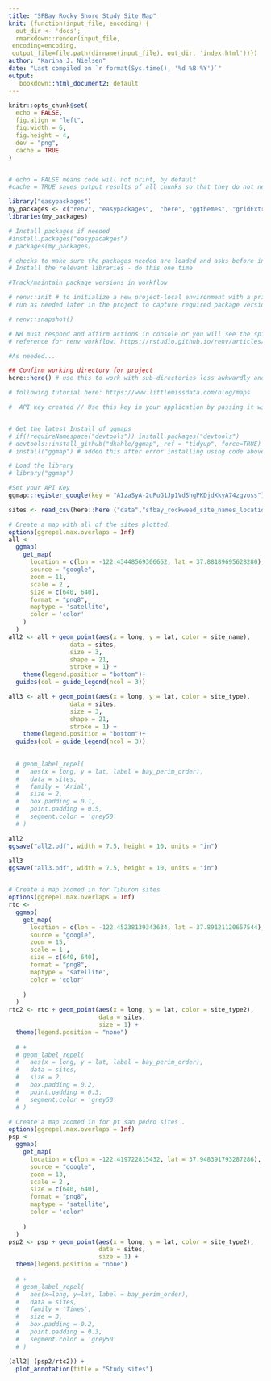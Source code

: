 ```yaml
---
title: "SFBay Rocky Shore Study Site Map"
knit: (function(input_file, encoding) {
  out_dir <- 'docs';
  rmarkdown::render(input_file,
 encoding=encoding,
 output_file=file.path(dirname(input_file), out_dir, 'index.html'))})
author: "Karina J. Nielsen"
date: "Last compiled on `r format(Sys.time(), '%d %B %Y')`"
output:
   bookdown::html_document2: default
---
```



```r
knitr::opts_chunk$set(
  echo = FALSE,
  fig.align = "left",
  fig.width = 6,
  fig.height = 4,
  dev = "png",
  cache = TRUE
)


# echo = FALSE means code will not print, by default
#cache = TRUE saves output results of all chunks so that they do not need to be rerun

```

```r
library("easypackages")
my_packages <- c("renv", "easypackages",  "here", "ggthemes", "gridExtra", "tidyverse", "lubridate", "patchwork", "tinytex", "bookdown", "ggpubr", "wesanderson", "pals", "ggridges", "hrbrthemes", "viridis", "ggrepel", "data.table")
libraries(my_packages)

# Install packages if needed
#install.packages("easypacakges")
# packages(my_packages) 

# checks to make sure the packages needed are loaded and asks before installing to confirm install in the console window
# Install the relevant libraries - do this one time

```

```r
#Track/maintain package versions in workflow

# renv::init # to initialize a new project-local environment with a private R library
# run as needed later in the project to capture required package versions

# renv::snapshot() 

# NB must respond and affirm actions in console or you will see the spinning wheel....
# reference for renv workflow: https://rstudio.github.io/renv/articles/renv.html

```

```r

#As needed...

```

```r

## Confirm working directory for project
here::here() # use this to work with sub-directories less awkwardly and share projects across users/machines more easily.
```

```r
# following tutorial here: https://www.littlemissdata.com/blog/maps

#  API key created // Use this key in your application by passing it with the key=API_KEY parameter


# Get the latest Install of ggmaps
# if(!requireNamespace("devtools")) install.packages("devtools")
# devtools::install_github("dkahle/ggmap", ref = "tidyup", force=TRUE)
# install("ggmap") # added this after error installing using code above

# Load the library
# library("ggmap")


```

```r

#Set your API Key
ggmap::register_google(key = "AIzaSyA-2uPuG1Jp1VdShgPKDjdXkyA74zgvoss")
```

```r
sites <- read_csv(here::here ("data","sfbay_rockweed_site_names_locations.csv"), col_names = TRUE) 
```


```r
# Create a map with all of the sites plotted.
options(ggrepel.max.overlaps = Inf)
all <-
  ggmap(
    get_map(
      location = c(lon = -122.43448569306662, lat = 37.88189695628280),
      source = "google",
      zoom = 11,
      scale = 2 ,
      size = c(640, 640),
      format = "png8",
      maptype = 'satellite',
      color = 'color'
    )
  )
all2 <- all + geom_point(aes(x = long, y = lat, color = site_name),
                 data = sites,
                 size = 3,
                 shape = 21,
                 stroke = 1) +
    theme(legend.position = "bottom")+
  guides(col = guide_legend(ncol = 3))

all3 <- all + geom_point(aes(x = long, y = lat, color = site_type),
                 data = sites,
                 size = 3,
                 shape = 21,
                 stroke = 1) +
    theme(legend.position = "bottom")+
  guides(col = guide_legend(ncol = 3))
  
  
  # geom_label_repel(
  #   aes(x = long, y = lat, label = bay_perim_order),
  #   data = sites,
  #   family = 'Arial',
  #   size = 2,
  #   box.padding = 0.1,
  #   point.padding = 0.5,
  #   segment.color = 'grey50'
  # )


```

```r
all2
ggsave("all2.pdf", width = 7.5, height = 10, units = "in")
```

```r
all3
ggsave("all3.pdf", width = 7.5, height = 10, units = "in")
```

```r


```

```r
# Create a map zoomed in for Tiburon sites .
options(ggrepel.max.overlaps = Inf)
rtc <-
  ggmap(
    get_map(
      location = c(lon = -122.45238139343634, lat = 37.89121120657544),
      source = "google",
      zoom = 15,
      scale = 1 ,
      size = c(640, 640),
      format = "png8",
      maptype = 'satellite',
      color = 'color'
     
    )
  )
rtc2 <- rtc + geom_point(aes(x = long, y = lat, color = site_type2),
                         data = sites,
                         size = 1) +
  theme(legend.position = "none") 
 
  # +
  # geom_label_repel(
  #   aes(x = long, y = lat, label = bay_perim_order),
  #   data = sites,
  #   size = 2,
  #   box.padding = 0.2,
  #   point.padding = 0.3,
  #   segment.color = 'grey50'
  # ) 
```


```r
# Create a map zoomed in for pt san pedro sites .
options(ggrepel.max.overlaps = Inf)
psp <-
  ggmap(
    get_map(
      location = c(lon = -122.419722815432, lat = 37.948391793287286),
      source = "google",
      zoom = 13,
      scale = 2 ,
      size = c(640, 640),
      format = "png8",
      maptype = 'satellite',
      color = 'color'
     
    )
  )
psp2 <- psp + geom_point(aes(x = long, y = lat, color = site_type2),
                         data = sites,
                         size = 1) +
  theme(legend.position = "none") 
   
  # +
  # geom_label_repel(
  #   aes(x=long, y=lat, label = bay_perim_order),
  #   data = sites,
  #   family = 'Times',
  #   size = 3,
  #   box.padding = 0.2,
  #   point.padding = 0.3,
  #   segment.color = 'grey50'
  # ) 
```


```r
(all2| (psp2/rtc2)) +
  plot_annotation(title = "Study sites")
```



